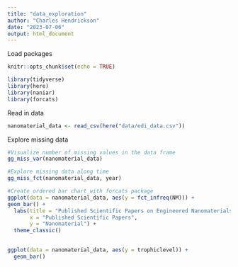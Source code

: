 ```yaml
---
title: "data_exploration"
author: "Charles Hendrickson"
date: "2023-07-06"
output: html_document
---
```


Load packages
```r
knitr::opts_chunk$set(echo = TRUE)

library(tidyverse)
library(here)
library(naniar)
library(forcats)
```

Read in data
```r
nanomaterial_data <- read_csv(here("data/edi_data.csv"))
```

Explore missing data
```r
#Visualize number of missing values in the data frame
gg_miss_var(nanomaterial_data)

#Explore missing data along time
gg_miss_fct(nanomaterial_data, year)

```

```r
#Create ordered bar chart with forcats package
ggplot(data = nanomaterial_data, aes(y = fct_infreq(NM))) +
geom_bar() +
  labs(title = "Published Scientific Papers on Engineered Nanomaterials",
       x = "Published Scientific Papers",
       y = "Nanomaterial") +
  theme_classic()
       
```


```r
ggplot(data = nanomaterial_data, aes(y = trophiclevel)) +
  geom_bar()
```




































